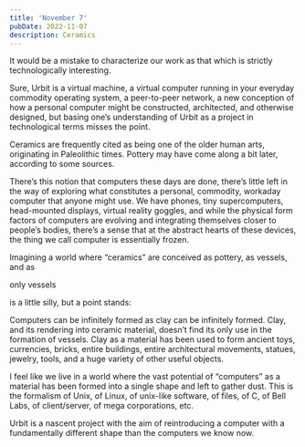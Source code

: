 ```yaml
---
title: 'November 7'
pubDate: 2022-11-07
description: Ceramics
---
```


It would be a mistake to characterize our work as that which is strictly technologically interesting. 

Sure, Urbit is a virtual machine, a virtual computer running in your everyday commodity operating system, a peer-to-peer network, a new conception of how a personal computer might be constructed, architected, and otherwise designed, but basing one’s understanding of Urbit as a project in technological terms misses the point. 

Ceramics are frequently cited as being one of the older human arts, originating in Paleolithic times. Pottery may have come along a bit later, according to some sources. 

There’s this notion that computers these days are done, 
there’s little left in the way of 
exploring what constitutes a personal, commodity, workaday 
computer that anyone might use. We have phones, 
tiny supercomputers, head-mounted displays, 
virtual reality goggles, 
and 
while the 
physical form factors 
of computers are evolving 
and integrating themselves closer 
to people’s bodies, there’s a sense 
that at the abstract hearts of these devices, 
the thing we call computer is essentially frozen.

Imagining a world where “ceramics” are conceived as pottery, as vessels, and as 

only vessels

is a little silly, but a point stands: 

Computers can be infinitely formed as clay can be infinitely formed. 
Clay, and its rendering into ceramic material, doesn’t find its only use in the formation of vessels. 
Clay as a material has been used to form ancient toys, currencies, bricks, entire buildings, entire architectural movements, statues, jewelry, tools, and a huge variety of other useful objects. 

I feel like we live in a world where the vast potential of “computers” as a material has been formed into a single shape and left to gather dust. This is the formalism of Unix, of Linux, of unix-like software, of files, of C, of Bell Labs, of client/server, of mega corporations, etc.

Urbit is a nascent 
project with the aim 
of reintroducing 
a computer with 
a fundamentally different shape
than the computers we know now.